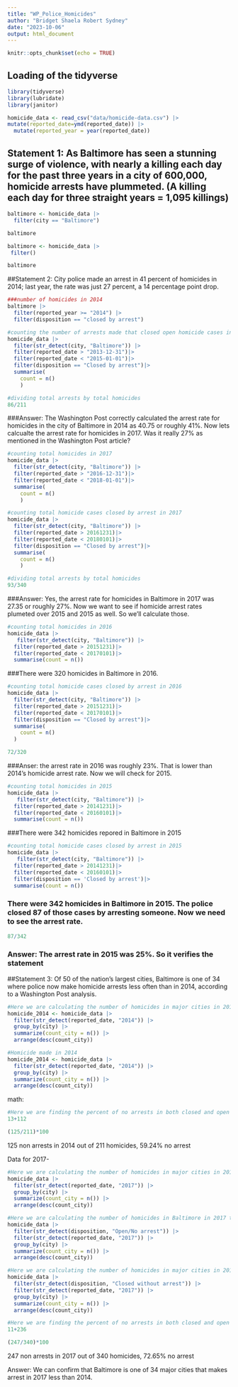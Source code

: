 ```yaml
---
title: "WP_Police_Homicides"
author: "Bridget Shaela Robert Sydney"
date: "2023-10-06"
output: html_document
---
```


```r
knitr::opts_chunk$set(echo = TRUE)
```

## Loading of the tidyverse

```r
library(tidyverse)
library(lubridate)
library(janitor)
```
```r
homicide_data <- read_csv("data/homicide-data.csv") |>
mutate(reported_date=ymd(reported_date)) |>
  mutate(reported_year = year(reported_date))
```
## Statement 1: As Baltimore has seen a stunning surge of violence, with nearly a killing each day for the past three years in a city of 600,000, homicide arrests have plummeted. (A killing each day for three straight years = 1,095 killings)

```r
baltimore <- homicide_data |>
  filter(city == "Baltimore")

baltimore
```
```r
baltimore <- homicide_data |>
 filter()

baltimore
```

##Statement 2: City police made an arrest in 41 percent of homicides in 2014; last year, the rate was just 27 percent, a 14 percentage point drop.

```r
###number of homicides in 2014
baltimore |>
  filter(reported_year >= "2014") |>
  filter(disposition == "closed by arrest")

```
```r
#counting the number of arrests made that closed open homicide cases in 2014. 
homicide_data |>
  filter(str_detect(city, "Baltimore")) |>
  filter(reported_date > "2013-12-31")|>
  filter(reported_date < "2015-01-01")|>
  filter(disposition == "Closed by arrest")|>
  summarise(
    count = n()
    )
```

```r
#dividing total arrests by total homicides
86/211

```
###Answer: The Washington Post correctly calculated the arrest rate for homicides in the city of Baltimore in 2014 as 40.75 or roughly 41%. Now lets calcualte the arrest rate for homicides in 2017. Was it really 27% as mentioned in the Washington Post article? 

```r
#counting total homicides in 2017
homicide_data |>
  filter(str_detect(city, "Baltimore")) |>
  filter(reported_date > "2016-12-31")|>
  filter(reported_date < "2018-01-01")|>
  summarise(
    count = n()
    )

```
```r
#counting total homicide cases closed by arrest in 2017
homicide_data |>
  filter(str_detect(city, "Baltimore")) |>
  filter(reported_date > 20161231)|>
  filter(reported_date < 20180101)|>
  filter(disposition == "Closed by arrest")|>
  summarise(
    count = n()
    )
```

```r
#dividing total arrests by total homicides
93/340
```
###Answer: Yes, the arrest rate for homicides in Baltimore in 2017 was 27.35 or roughly 27%. Now we want to see if homicide arrest rates plumeted over 2015 and 2015 as well. So we'll calculate those. 


```r
#counting total homicides in 2016
homicide_data |>
   filter(str_detect(city, "Baltimore")) |>
  filter(reported_date > 20151231)|>
  filter(reported_date < 20170101)|>
  summarise(count = n())
```
###There were 320 homicides in Baltimore in 2016. 

```r
#counting total homicide cases closed by arrest in 2016
homicide_data |>
  filter(str_detect(city, "Baltimore")) |>
  filter(reported_date > 20151231)|>
  filter(reported_date < 20170101)|>
  filter(disposition == "Closed by arrest")|>
  summarise(
    count = n()
  )

```

```r
72/320
```

###Anser: the arrest rate in 2016 was roughly 23%. That is lower than 2014's homicide arrest rate. Now we will check for 2015. 

```r
#counting total homicides in 2015
homicide_data |>
   filter(str_detect(city, "Baltimore")) |>
  filter(reported_date > 20141231)|>
  filter(reported_date < 20160101)|>
  summarise(count = n())
```
###There were 342 homicides repored in Baltimore in 2015

```r
#counting total homicide cases closed by arrest in 2015
homicide_data |>
   filter(str_detect(city, "Baltimore")) |>
  filter(reported_date > 20141231)|>
  filter(reported_date < 20160101)|>
  filter(disposition == 'Closed by arrest')|>
  summarise(count = n())
```

### There were 342 homicides in Baltimore in 2015. The police closed 87 of those cases by arresting someone. Now we need to see the arrest rate. 
```r
87/342

```
### Answer: The arrest rate in 2015 was 25%. So it verifies the statement 


##Statement 3: Of 50 of the nation’s largest cities, Baltimore is one of 34 where police now make homicide arrests less often than in 2014, according to a Washington Post analysis.


```r
#Here we are calculating the number of homicides in major cities in 2014
homicide_2014 <- homicide_data |> 
  filter(str_detect(reported_date, "2014")) |> 
  group_by(city) |> 
  summarize(count_city = n()) |> 
  arrange(desc(count_city))

```

```r
#Homicide made in 2014
homicide_2014 <- homicide_data |> 
  filter(str_detect(reported_date, "2014")) |> 
  group_by(city) |> 
  summarize(count_city = n()) |> 
  arrange(desc(count_city))

```






math:
```r
#Here we are finding the percent of no arrests in both closed and open cases in 2014
13+112

(125/211)*100
```
125 non arrests in 2014 out of 211 homicides, 59.24% no arrest

Data for 2017-

```r
#Here we are calculating the number of homicides in major cities in 2017
homicide_data |> 
  filter(str_detect(reported_date, "2017")) |> 
  group_by(city) |> 
  summarize(count_city = n()) |> 
  arrange(desc(count_city))

```


```r
#Here we are calculating the number of homicides in Baltimore in 2017 that were open and had no arrest
homicide_data |> 
  filter(str_detect(disposition, "Open/No arrest")) |> 
  filter(str_detect(reported_date, "2017")) |> 
  group_by(city) |> 
  summarize(count_city = n()) |> 
  arrange(desc(count_city))

```

```r
#Here we are calculating the number of homicides in major cities in 2017 that were closed and had no arrest
homicide_data |> 
  filter(str_detect(disposition, "Closed without arrest")) |> 
  filter(str_detect(reported_date, "2017")) |> 
  group_by(city) |> 
  summarize(count_city = n()) |> 
  arrange(desc(count_city))

```

```r
#Here we are finding the percent of no arrests in both closed and open cases in 2017
11+236

(247/340)*100
```

247 non arrests in 2017 out of 340 homicides, 72.65% no arrest

Answer: We can confirm that Baltimore is one of 34 major cities that makes arrest in 2017 less than 2014.